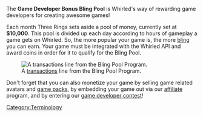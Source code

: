 The '''Game Developer Bonus Bling Pool''' is Whirled's way of rewarding game developers for creating awesome games!  

Each month Three Rings sets aside a pool of money, currently set at '''$10,000'''.  This pool is divided up each day according to hours of gameplay a game gets on Whirled.  So, the more popular your game is, the more [[currency#Bling|bling]] you can earn.  Your game must be integrated with the Whirled API and award coins in order for it to qualify for the Bling Pool.

[[Image:BlingPool.png|frame|none|A [[Currency#Viewing_Your_Transactions|transactions]] line from the Bling Pool Program.]]

Don't forget that you can also monetize your game by selling game related avatars and [[Create and sell game packs|game packs]], by embedding your game out via our [[Affiliate|affiliate]] program, and by entering our [http://www.threerings.net/whirled/contest.html game developer contest]!

[[Category:Terminology]]